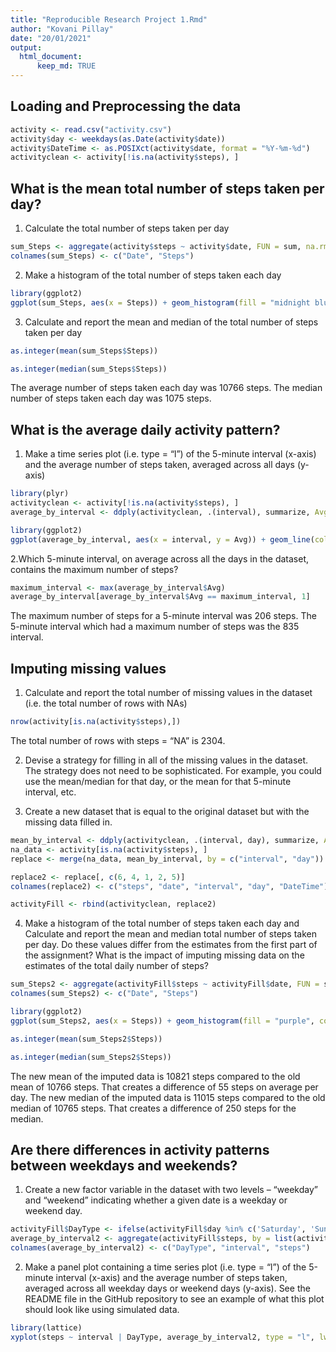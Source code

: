 ---
title: "Reproducible Research Project 1.Rmd"
author: "Kovani Pillay"
date: "20/01/2021"
output: 
  html_document:
      keep_md: TRUE
---

## Loading and Preprocessing the data

```{r}
activity <- read.csv("activity.csv")
activity$day <- weekdays(as.Date(activity$date))
activity$DateTime <- as.POSIXct(activity$date, format = "%Y-%m-%d")
activityclean <- activity[!is.na(activity$steps), ]
```

## What is the mean total number of steps taken per day?

1. Calculate the total number of steps taken per day

```{r}
sum_Steps <- aggregate(activity$steps ~ activity$date, FUN = sum, na.rm = TRUE)
colnames(sum_Steps) <- c("Date", "Steps")
```

2. Make a histogram of the total number of steps taken each day

```{r sum_Steps, fig.width = 12}
library(ggplot2)
ggplot(sum_Steps, aes(x = Steps)) + geom_histogram(fill = "midnight blue", col = "black", binwidth = 1000) + labs(title = "Total number of steps taken by day", x = "Steps", y = "Frequency")
```

3. Calculate and report the mean and median of the total number of steps taken per day

```{r}
as.integer(mean(sum_Steps$Steps))
```

```{r}
as.integer(median(sum_Steps$Steps))
```

The average number of steps taken each day was 10766 steps.
The median number of steps taken each day was 1075 steps.

## What is the average daily activity pattern?

1. Make a time series plot (i.e. \color{red}{\verb|type = "l"|}type = "l") of the 5-minute interval (x-axis) and the average number of steps taken, averaged across all days (y-axis)

```{r average_by_interval, fig.width = 12}
library(plyr)
activityclean <- activity[!is.na(activity$steps), ]
average_by_interval <- ddply(activityclean, .(interval), summarize, Avg = mean(steps))

library(ggplot2)
ggplot(average_by_interval, aes(x = interval, y = Avg)) + geom_line(color = "dark green", size = 1) + labs(title = "Average number of steps per interval", x = "Interval", y = "Average number of steps") 
```

2.Which 5-minute interval, on average across all the days in the dataset, contains the maximum number of steps?

```{r}
maximum_interval <- max(average_by_interval$Avg)
average_by_interval[average_by_interval$Avg == maximum_interval, 1]
```

The maximum number of steps for a 5-minute interval was 206 steps.
The 5-minute interval which had a maximum number of steps was the 835 interval. 

## Imputing missing values

1. Calculate and report the total number of missing values in the dataset (i.e. the total number of rows with \color{red}{\verb|NA|}NAs)

```{r}
nrow(activity[is.na(activity$steps),])
```

The total number of rows with steps = "NA" is 2304.

2. Devise a strategy for filling in all of the missing values in the dataset. The strategy does not need to be sophisticated. For example, you could use the mean/median for that day, or the mean for that 5-minute interval, etc.

3. Create a new dataset that is equal to the original dataset but with the missing data filled in.

```{r}
mean_by_interval <- ddply(activityclean, .(interval, day), summarize, Avg = mean(steps))
na_data <- activity[is.na(activity$steps), ]
replace <- merge(na_data, mean_by_interval, by = c("interval", "day"))

replace2 <- replace[, c(6, 4, 1, 2, 5)]
colnames(replace2) <- c("steps", "date", "interval", "day", "DateTime")

activityFill <- rbind(activityclean, replace2)
```

4. Make a histogram of the total number of steps taken each day and Calculate and report the mean and median total number of steps taken per day. Do these values differ from the estimates from the first part of the assignment? What is the impact of imputing missing data on the estimates of the total daily number of steps?

```{r sum_Steps2, fig.width = 12}
sum_Steps2 <- aggregate(activityFill$steps ~ activityFill$date, FUN = sum, na.rm = TRUE)
colnames(sum_Steps2) <- c("Date", "Steps")

library(ggplot2)
ggplot(sum_Steps2, aes(x = Steps)) + geom_histogram(fill = "purple", col = "black", binwidth = 1000) + labs(title = "Total number of steps taken by day", x = "Steps", y = "Frequency")
```

```{r}
as.integer(mean(sum_Steps2$Steps))
```

```{r}
as.integer(median(sum_Steps2$Steps))
```

The new mean of the imputed data is 10821 steps compared to the old mean of 10766 steps. That creates a difference of 55 steps on average per day.
The new median of the imputed data is 11015 steps compared to the old median of 10765 steps. That creates a difference of 250 steps for the median.  

## Are there differences in activity patterns between weekdays and weekends?

1. Create a new factor variable in the dataset with two levels – “weekday” and “weekend” indicating whether a given date is a weekday or weekend day.

```{r}
activityFill$DayType <- ifelse(activityFill$day %in% c('Saturday', 'Sunday'), "weekend", "weekday")
average_by_interval2 <- aggregate(activityFill$steps, by = list(activityFill$DayType, activityFill$interval), FUN = mean, na.rm = TRUE)
colnames(average_by_interval2) <- c("DayType", "interval", "steps")
```

2. Make a panel plot containing a time series plot (i.e. \color{red}{\verb|type = "l"|}type = "l") of the 5-minute interval (x-axis) and the average number of steps taken, averaged across all weekday days or weekend days (y-axis). See the README file in the GitHub repository to see an example of what this plot should look like using simulated data.

```{r average_by_interval2, fig.width = 12}
library(lattice)
xyplot(steps ~ interval | DayType, average_by_interval2, type = "l", lwd = 2, main = "Average number of steps per interval", ylab = "Average number of steps", xlab = "Interval", layout = c(1, 2))
```

